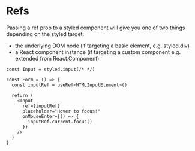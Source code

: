 # Refs

Passing a ref prop to a styled component will give you one of two things depending on the styled target:

- the underlying DOM node (if targeting a basic element, e.g. styled.div)
- a React component instance (if targeting a custom component e.g. extended from React.Component)

```tsx
const Input = styled.input(/* */)

const Form = () => {
  const inputRef = useRef<HTMLInputElement>()

  return (
    <Input
      ref={inputRef}
      placeholder="Hover to focus!"
      onMouseEnter={() => {
        inputRef.current.focus()
      }}
    />
  )
}
```
